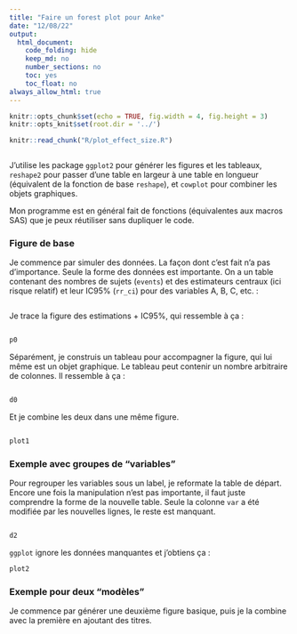 ```yaml
---
title: "Faire un forest plot pour Anke"
date: "12/08/22"
output:
  html_document:
    code_folding: hide
    keep_md: no
    number_sections: no
    toc: yes
    toc_float: no
always_allow_html: true
---
```


```r
knitr::opts_chunk$set(echo = TRUE, fig.width = 4, fig.height = 3)
knitr::opts_knit$set(root.dir = '../')
```

```r
knitr::read_chunk("R/plot_effect_size.R")
```

```r

```

J'utilise les package `ggplot2` pour générer les figures et les tableaux, `reshape2` pour passer d'une table en largeur à une table en longueur (équivalent de la fonction de base `reshape`), et `cowplot` pour combiner les objets graphiques.

Mon programme est en général fait de fonctions (équivalentes aux macros SAS) que je peux réutiliser sans dupliquer le code.

### Figure de base
Je commence par simuler des données. La façon dont c'est fait n'a pas d'importance. Seule la forme des données est importante. On a un table contenant des nombres de sujets (`events`) et des estimateurs centraux (ici risque relatif) et leur IC95% (`rr_ci`) pour des variables A, B, C, etc. :

```r

```

Je trace la figure des estimations + IC95%, qui ressemble à ça :

```r

```

```r
p0
```

Séparément, je construis un tableau pour accompagner la figure, qui lui même est un objet graphique. Le tableau peut contenir un nombre arbitraire de colonnes. Il ressemble à ça :

```r

```

```r
d0
```

Et je combine les deux dans une même figure.

```r

```

```r
plot1
```

### Exemple avec groupes de "variables"
Pour regrouper les variables sous un label, je reformate la table de départ. Encore une fois la manipulation n'est pas importante, il faut juste comprendre la forme de la nouvelle table. Seule la colonne `var` a été modifiée par les nouvelles lignes, le reste est manquant.

```r

```

```r
d2
```

`ggplot` ignore les données manquantes et j'obtiens ça :

```r
plot2
```

### Exemple pour deux "modèles"

Je commence par générer une deuxième figure basique, puis je la combine avec la première en ajoutant des titres.

```r

```


